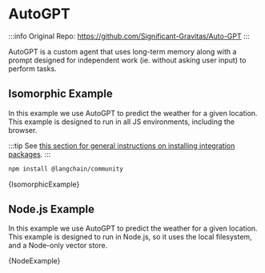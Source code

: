 
# AutoGPT

:::info
Original Repo: https://github.com/Significant-Gravitas/Auto-GPT
:::

AutoGPT is a custom agent that uses long-term memory along with a prompt designed for independent work (ie. without asking user input) to perform tasks.

## Isomorphic Example


In this example we use AutoGPT to predict the weather for a given location. This example is designed to run in all JS environments, including the browser.

:::tip
See [this section for general instructions on installing integration packages](/docs/get_started/installation#installing-integration-packages).
:::

```bash npm2yarn
npm install @langchain/community
```

<CodeBlock language="typescript">{IsomorphicExample}</CodeBlock>

## Node.js Example


In this example we use AutoGPT to predict the weather for a given location. This example is designed to run in Node.js, so it uses the local filesystem, and a Node-only vector store.

<CodeBlock language="typescript">{NodeExample}</CodeBlock>
